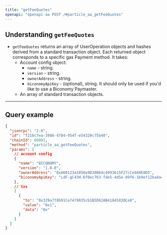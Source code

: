 ```yaml
---
title: "getFeeQuotes"
openapi: "openapi-aa POST /#particle_aa_getFeeQuotes"
---
```


## Understanding `getFeeQuotes`

- `getFeeQuotes` returns an array of UserOperation objects and hashes derived from a standard transaction object. Each returned object corresponds to a specific gas Payment method. It takes:
  - Account config object:
    - `name` - string.
    - `version` - string.
    - `ownerAddress` - string.
    - `biconomyApiKey` - (optional), string. It should only be used if you'd like to use a Biconomy Paymaster.
  - An array of standard transaction objects.

***

## Query example

```json JSON
{
  "jsonrpc": "2.0",
  "id": "f216c7ea-3986-4784-954f-e54320c75b40",
  "chainId": 80001,
  "method": "particle_aa_getFeeQuotes",
  "params": [
    // account config
    {
      "name": "BICONOMY",
      "version": "1.0.0",
      "ownerAddress": "0xA60123a1056e9D38B64c4993615F27cCe9A9E8D5",
      "biconomyApiKey": "LdF-gC43H.6f0ec763-fde5-4d5e-89f6-1b9ef12ba4a4" // optional
    },
    // txs
    [
      {
        "to": "0x329a7f8b91Ce7479035cb1B5D62AB41845830Ce8",
        "value": "0x1",
        "data": "0x"
      }
    ]
  ]
}
```